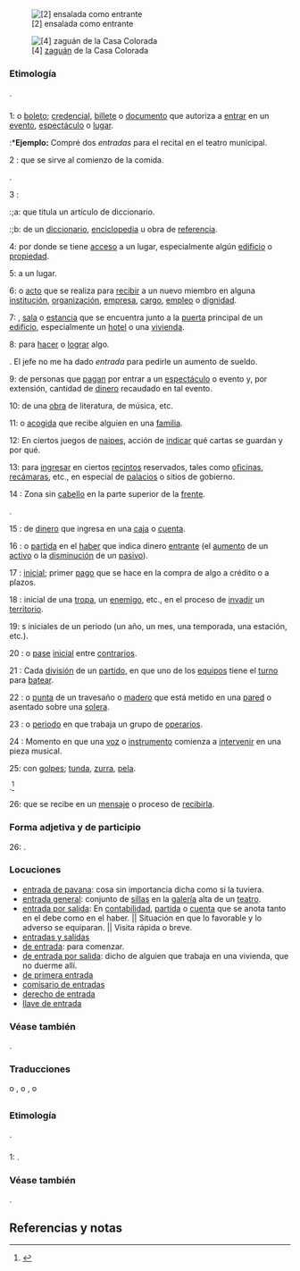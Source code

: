 == {{lengua|es}} ==
{{pron-graf|fone=en̪ˈtɾa.ða}}
[[File:Israeli salad.jpg|thumb|[2] ensalada como entrante]]

[[File:Casa Colorada 1er patio 010.jpg|thumb|[4] [[zaguán]] de la Casa Colorada]]

=== Etimología ===
{{etimología|femenino|entrado|tr=[[participio]] de ''[[entrar]]''}}.

=== {{sustantivo femenino|es}} ===
{{inflect.es.sust.reg}}

;1: {{plm|ticket}} o [[boleto]]; [[credencial]], [[billete]] o [[documento]] que autoriza a [[entrar]] en un [[evento]], [[espectáculo]] o [[lugar]]. 
:*'''Ejemplo:''' Compré dos ''entradas'' para el recital en el teatro municipal.

;2 {{Gastronomía}}: {{plm|plato}} que se sirve al comienzo de la comida.
{{sinónimo|entrante}}.

;3 {{Lingüística}}: 
:;a: {{plm|vocablo}} que titula un artículo de diccionario.
{{sinónimo|lema}}

:;b: {{plm|artículo}} de un [[diccionario]], [[enciclopedia]] u obra de [[referencia]].

;4: {{plm|espacio}} por donde se tiene [[acceso]] a un lugar, especialmente algún [[edificio]] o [[propiedad]].

;5: {{sustantivo de verbo|entrar}} a un lugar.

;6: {{plm|evento}} o [[acto]] que se realiza para [[recibir]] a un nuevo miembro en alguna [[institución]], [[organización]], [[empresa]], [[cargo]], [[empleo]] o [[dignidad]].

;7: {{plm|salón}}, [[sala]] o [[estancia]] que se encuentra junto a la [[puerta]] principal de un [[edificio]], especialmente un [[hotel]] o una [[vivienda]].

;8: {{plm|oportunidad}} para [[hacer]] o [[lograr]] algo.
{{relacionado|arbitrio|facultad}}.
{{ejemplo}} El jefe no me ha dado ''entrada'' para pedirle un aumento de sueldo.

;9: {{plm|conjunto}} de personas que [[pagar|pagan]] por entrar a un [[espectáculo]] o evento y, por extensión, cantidad de [[dinero]] recaudado en tal evento.

;10: {{plm|comienzo}} de una [[obra]] de literatura, de música, etc.

;11: {{plm|amistad}} o [[acogida]] que recibe alguien en una [[familia]].

;12: En ciertos juegos de [[naipe]]s, acción de [[indicar]] qué cartas se guardan y por qué.

;13: {{plm|autorización}} para [[ingresar]] en ciertos [[recinto]]s reservados, tales como [[oficina]]s, [[recámara]]s, etc., en especial de [[palacio]]s o sitios de gobierno.

;14 {{Anatomía}}: Zona sin [[cabello]] en la parte superior de la [[frente]].
{{uso|se emplea con frecuencia en plural}}.

;15 {{Comercio}}: {{plm|cantidad}} de [[dinero]] que ingresa en una [[caja]] o [[cuenta]].

;16 {{Comercio}}: {{plm|anotación}} o [[partida]] en el [[haber]] que indica dinero [[entrar|entrante]] (el [[aumento]] de un [[activo]] o la [[disminución]] de un [[pasivo]]).

;17 {{Comercio}}: {{plm|cuota}} [[inicial]]; primer [[pago]] que se hace en la compra de algo a crédito o a plazos.

;18 {{Milicia}}: {{plm|ingreso}} inicial de una [[tropa]], un [[enemigo]], etc., en el proceso de [[invadir]] un [[territorio]].

;19: {{plm|día}}s iniciales de un periodo (un año, un mes, una temporada, una estación, etc.).

;20 {{Deporte}}: {{plm|enfrentamiento}} o [[pase]] [[inicial]] entre [[contrario]]s.

;21 {{Béisbol}}: Cada [[división]] de un [[partido]], en que uno de los [[equipo]]s tiene el [[turno]] para [[batear]].

;22 {{Arquitectura}}: {{plm|extremo}} o [[punta]] de un travesaño o [[madero]] que está metido en una [[pared]] o asentado sobre una [[solera]].

;23 {{Ingeniería}}: {{plm|turno}} o [[periodo]] en que trabaja un grupo de [[operario]]s.

;24 {{Música}}: Momento en que una [[voz]] o [[instrumento]] comienza a [[intervenir]] en una pieza musical.

;25: {{plm|castigo}} con [[golpe]]s; [[tunda]], [[zurra]], [[pela]].
{{ámbito|Cuba|México}}.<ref name=drae>{{DRAE}}</ref>

;26: {{plm|información}} que se recibe en un [[mensaje]] o proceso de [[recibir]]la.

=== Forma adjetiva y de participio ===
{{inflect.es.adj.reg|entrad}}

;26: {{forma participio|entrado|fem|v=entrar|pronominal=s}}.

=== Locuciones ===
{{rel-arriba|Locuciones con «entrada»}}
* [[entrada de pavana]]: cosa sin importancia dicha como si la tuviera.
* [[entrada general]]: conjunto de [[silla]]s en la [[galería]] alta de un [[teatro]].
* [[entrada por salida]]: En [[contabilidad]], [[partida]] o [[cuenta]] que se anota tanto en el debe como en el haber. || Situación en que lo favorable y lo adverso se equiparan. || Visita rápida o breve.
* [[entradas y salidas]]
* [[de entrada]]: para comenzar.
* [[de entrada por salida]]: dicho de alguien que trabaja en una vivienda, que no duerme allí.
* [[de primera entrada]]
* [[comisario de entradas]]
* [[derecho de entrada]]
* [[llave de entrada]]
{{rel-abajo}}

=== Véase también ===
{{w}}.

=== Traducciones ===
{{trad-arriba}}
{{t+|br|3|pennger|m}}
{{t+|eu|?|sarrera|,|sarbide}}
{{trad-centro}}
{{t+|en|1|ticket|,|2|starter}} o {{trad|en|platter}}, {{trad|en|entry|3}} o {{trad|en|article}}, {{trad|en|entry|4}} o {{trad|en|entryway}}
{{t+|eo|4|enirejo|,|2|antaŭmanĝo}}
{{t+|ja|4|入り口|,|4|入口}}
{{trad-abajo}}

== {{lengua|gl}} ==
{{pron-graf|leng=gl}}

===Etimología===
{{etimología|leng=gl}}.

==={{sustantivo femenino|gl}}===

;1: {{plm|entrada}}.

===Véase también===
{{w|leng=gl}}.

<!-- si vas a insertar una nueva sección de etimología o de idioma, por favor hazlo ↑  arriba ↑  de esta línea. Por favor no borres esta línea ni las dos siguientes-->
==Referencias y notas==
<references />
